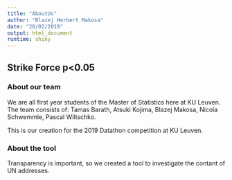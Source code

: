 ```yaml
---
title: "AboutUs"
author: "Blazej Herbert Makosa"
date: "20/02/2019"
output: html_document
runtime: shiny
---
```


## Strike Force p<0.05
### About our team

We are all first year students of the Master of Statistics here at KU Leuven. The team consists of: Tamas Barath, Atsuki Kojima, Blazej Makosa, Nicola Schwemmle, Pascal Wiltschko.


This is our creation for the 2019 Datathon competition at KU Leuven.


### About the tool

Transparency is important, so we created a tool to investigate the contant of UN addresses.


